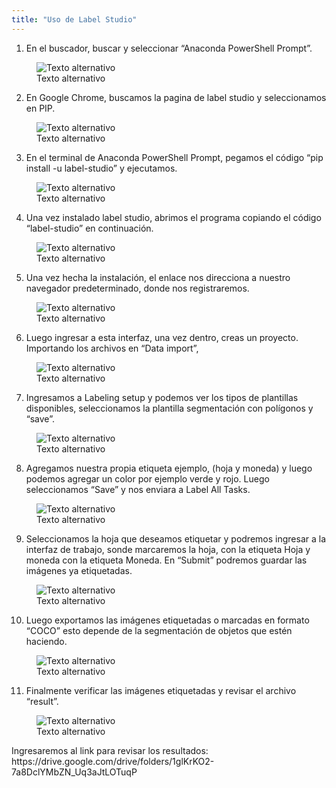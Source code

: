 ```yaml
---
title: "Uso de Label Studio"
---
```


1.	En el buscador, buscar y seleccionar “Anaconda PowerShell Prompt”.

![Texto alternativo](img/ls-1.png)
 
2.	En Google Chrome, buscamos la pagina de label studio y seleccionamos en PIP. 

![Texto alternativo](img/ls-2.png)

3.	En el terminal de Anaconda PowerShell Prompt, pegamos el código “pip install -u label-studio” y ejecutamos. 

![Texto alternativo](img/ls-3.png)
 
4.	Una vez instalado label studio, abrimos el programa copiando el código “label-studio” en continuación.

![Texto alternativo](img/ls-4.png)
 
5.	Una vez hecha la instalación, el enlace nos direcciona a nuestro navegador predeterminado, donde nos registraremos. 

![Texto alternativo](img/ls-5.png)

6.	Luego ingresar a esta interfaz, una vez dentro, creas un proyecto. Importando los archivos en “Data import”, 
 
![Texto alternativo](img/ls-6.png)

7.	Ingresamos a Labeling setup y podemos ver los tipos de plantillas disponibles, seleccionamos la plantilla segmentación con polígonos y “save”.


![Texto alternativo](img/ls-7.png)

8.	Agregamos nuestra propia etiqueta ejemplo, (hoja y moneda) y luego podemos agregar un color por ejemplo verde y rojo. Luego seleccionamos “Save” y nos enviara a Label All Tasks.  

![Texto alternativo](img/ls-9.png)

9.	Seleccionamos la hoja que deseamos etiquetar y podremos ingresar a la interfaz de trabajo, sonde marcaremos la hoja, con la etiqueta Hoja y moneda con la etiqueta Moneda. En “Submit” podremos guardar las imágenes ya etiquetadas.

![Texto alternativo](img/ls-8.png)

10.	Luego exportamos las imágenes etiquetadas o marcadas en formato “COCO” esto depende de la segmentación de objetos que estén haciendo. 

![Texto alternativo](img/ls-10.png)

11.	Finalmente verificar las imágenes etiquetadas y revisar el archivo “result”. 

![Texto alternativo](img/ls-11.png)

Ingresaremos al link para revisar los resultados:
 https://drive.google.com/drive/folders/1glKrKO2-7a8DclYMbZN_Uq3aJtLOTuqP
